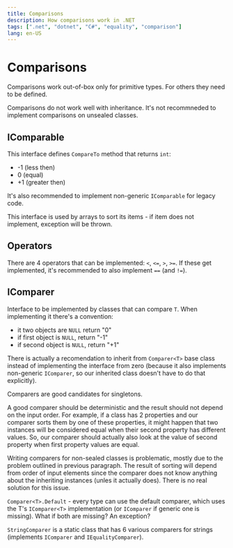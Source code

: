 ```yaml
---
title: Comparisons
description: How comparisons work in .NET
tags: [".net", "dotnet", "C#", "equality", "comparison"]
lang: en-US
---
```



# Comparisons

Comparisons work out-of-box only for primitive types. For others they need to be
defined.

Comparisons do not work well with inheritance. It's not recommneded to implement
comparisons on unsealed classes.

## IComparable

This interface defines `CompareTo` method that returns `int`:
- -1 (less then)
- 0 (equal)
- +1 (greater then)

It's also recommended to implement non-generic `IComparable` for legacy code.

This interface is used by arrays to sort its items - if item does not implement,
exception will be thrown.

## Operators

There are 4 operators that can be implemented: `<`, `<=`, `>`, `>=`. If these get
implemented, it's recommended to also implement `==` (and `!=`).

## IComparer

Interface to be implemented by classes that can compare `T`. When implementing
it there's a convention:
- it two objects are `NULL` return "0"
- if first object is `NULL`, return "-1"
- if second object is `NULL`, return "+1"

There is actually a recomendation to inherit from `Comparer<T>` base class
instead of implementing the interface from zero (because it also implements
non-generic `IComparer`, so our inherited class doesn't have to do that
explicitly).

Comparers are good candidates for singletons.

A good comparer should be deterministic and the result should not depend on the
input order. For example, if a class has 2 properties and our comparer sorts
them by one of these properties, it might happen that two instances will be
considered equal when their second property has different values. So, our
comparer should actually also look at the value of second property when first
property values are equal.

Writing comparers for non-sealed classes is problematic, mostly due to the
problem outlined in previous paragraph. The result of sorting will depend from
order of input elements since the comparer does not know anything about the
inheriting instances (unles it actually does). There is no real solution for
this issue.

`Comparer<T>.Default` - every type can use the default comparer, which uses the
T's `IComparer<T>` implementation (or `IComparer` if generic one is missing).
What if both are missing? An exception?

`StringComparer` is a static class that has 6 various comparers for strings
(implements `IComparer` and `IEqualityComparer`).